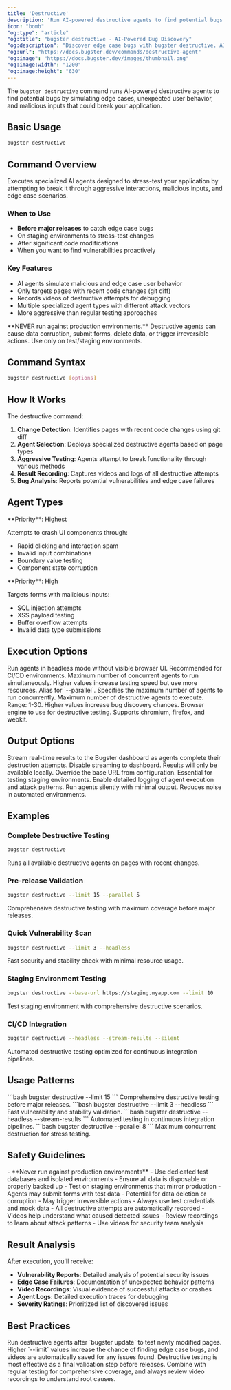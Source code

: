 ```yaml
---
title: 'Destructive'
description: 'Run AI-powered destructive agents to find potential bugs in your changed pages'
icon: "bomb"
"og:type": "article"
"og:title": "bugster destructive - AI-Powered Bug Discovery"
"og:description": "Discover edge case bugs with bugster destructive. AI agents simulate malicious users, stress-test forms, and find vulnerabilities in staging environments."
"og:url": "https://docs.bugster.dev/commands/destructive-agent"
"og:image": "https://docs.bugster.dev/images/thumbnail.png"
"og:image:width": "1200"
"og:image:height": "630"
---
```


The `bugster destructive` command runs AI-powered destructive agents to find potential bugs by simulating edge cases, unexpected user behavior, and malicious inputs that could break your application.

## Basic Usage

```bash
bugster destructive
```

## Command Overview

Executes specialized AI agents designed to stress-test your application by attempting to break it through aggressive interactions, malicious inputs, and edge case scenarios.

### When to Use

- **Before major releases** to catch edge case bugs
- On staging environments to stress-test changes
- After significant code modifications
- When you want to find vulnerabilities proactively

### Key Features

- AI agents simulate malicious and edge case user behavior
- Only targets pages with recent code changes (git diff)
- Records videos of destructive attempts for debugging
- Multiple specialized agent types with different attack vectors
- More aggressive than regular testing approaches

<Warning>
**NEVER run against production environments.** Destructive agents can cause data corruption, submit forms, delete data, or trigger irreversible actions. Use only on test/staging environments.
</Warning>

## Command Syntax

```bash
bugster destructive [options]
```

## How It Works

The destructive command:

1. **Change Detection**: Identifies pages with recent code changes using git diff
2. **Agent Selection**: Deploys specialized destructive agents based on page types
3. **Aggressive Testing**: Agents attempt to break functionality through various methods
4. **Result Recording**: Captures videos and logs of all destructive attempts
5. **Bug Analysis**: Reports potential vulnerabilities and edge case failures

## Agent Types

<Tabs>
<Tab title="UI Crashers">
**Priority**: Highest

Attempts to crash UI components through:
- Rapid clicking and interaction spam
- Invalid input combinations
- Boundary value testing
- Component state corruption
</Tab>

<Tab title="Form Destroyer">
**Priority**: High

Targets forms with malicious inputs:
- SQL injection attempts
- XSS payload testing
- Buffer overflow attempts
- Invalid data type submissions
</Tab>


</Tabs>

## Execution Options

<ParamField query="--headless" type="boolean">
Run agents in headless mode without visible browser UI. Recommended for CI/CD environments.
</ParamField>

<ParamField query="--parallel" type="integer" default="3">
Maximum number of concurrent agents to run simultaneously. Higher values increase testing speed but use more resources.
</ParamField>

<ParamField query="--max-concurrent" type="integer" default="3">
Alias for `--parallel`. Specifies the maximum number of agents to run concurrently.
</ParamField>

<ParamField query="--limit" type="integer" default="5">
Maximum number of destructive agents to execute. Range: 1-30. Higher values increase bug discovery chances.
</ParamField>

<ParamField query="--browser" type="string" default="chromium">
Browser engine to use for destructive testing. Supports chromium, firefox, and webkit.
</ParamField>

## Output Options

<ParamField query="--stream-results" type="boolean" default="true">
Stream real-time results to the Bugster dashboard as agents complete their destruction attempts.
</ParamField>

<ParamField query="--no-stream-results" type="boolean">
Disable streaming to dashboard. Results will only be available locally.
</ParamField>

<ParamField query="--base-url" type="string">
Override the base URL from configuration. Essential for testing staging environments.
</ParamField>

<ParamField query="--verbose" type="boolean">
Enable detailed logging of agent execution and attack patterns.
</ParamField>

<ParamField query="--silent" type="boolean">
Run agents silently with minimal output. Reduces noise in automated environments.
</ParamField>

## Examples

### Complete Destructive Testing

```bash
bugster destructive
```

Runs all available destructive agents on pages with recent changes.

### Pre-release Validation

```bash
bugster destructive --limit 15 --parallel 5
```

Comprehensive destructive testing with maximum coverage before major releases.

### Quick Vulnerability Scan

```bash
bugster destructive --limit 3 --headless
```

Fast security and stability check with minimal resource usage.

### Staging Environment Testing

```bash
bugster destructive --base-url https://staging.myapp.com --limit 10
```

Test staging environment with comprehensive destructive scenarios.

### CI/CD Integration

```bash
bugster destructive --headless --stream-results --silent
```

Automated destructive testing optimized for continuous integration pipelines.

## Usage Patterns

<CardGroup cols={2}>
<Card title="Pre-release Testing" icon="rocket">
```bash
bugster destructive --limit 15
```
Comprehensive destructive testing before major releases.
</Card>

<Card title="Quick Security Check" icon="shield">
```bash
bugster destructive --limit 3 --headless
```
Fast vulnerability and stability validation.
</Card>

<Card title="CI/CD Integration" icon="gear">
```bash
bugster destructive --headless --stream-results
```
Automated testing in continuous integration pipelines.
</Card>

<Card title="Performance Testing" icon="bolt">
```bash
bugster destructive --parallel 8
```
Maximum concurrent destruction for stress testing.
</Card>
</CardGroup>

## Safety Guidelines

<AccordionGroup>
<Accordion title="Environment Safety">
- **Never run against production environments**
- Use dedicated test databases and isolated environments
- Ensure all data is disposable or properly backed up
- Test on staging environments that mirror production
</Accordion>

<Accordion title="Data Protection">
- Agents may submit forms with test data
- Potential for data deletion or corruption
- May trigger irreversible actions
- Always use test credentials and mock data
</Accordion>

<Accordion title="Video Evidence">
- All destructive attempts are automatically recorded
- Videos help understand what caused detected issues
- Review recordings to learn about attack patterns
- Use videos for security team analysis
</Accordion>
</AccordionGroup>

## Result Analysis

After execution, you'll receive:

- **Vulnerability Reports**: Detailed analysis of potential security issues
- **Edge Case Failures**: Documentation of unexpected behavior patterns
- **Video Recordings**: Visual evidence of successful attacks or crashes
- **Agent Logs**: Detailed execution traces for debugging
- **Severity Ratings**: Prioritized list of discovered issues

## Best Practices

<Tip>
Run destructive agents after `bugster update` to test newly modified pages. Higher `--limit` values increase the chance of finding edge case bugs, and videos are automatically saved for any issues found.
</Tip>

<Note>
Destructive testing is most effective as a final validation step before releases. Combine with regular testing for comprehensive coverage, and always review video recordings to understand root causes.
</Note>